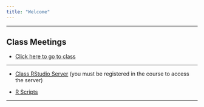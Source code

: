 ```yaml
---
title: "Welcome"
---
```


***

## **Class Meetings**

* [Click here to go to class](https://appstate.zoom.us/j/942481790)

***

* [Class RStudio Server](https://mathr.math.appstate.edu) (you must be registered in the course to access the server)

* [R Scripts](./CoursePacing/CoursePacing3820S2020.html)

* * *